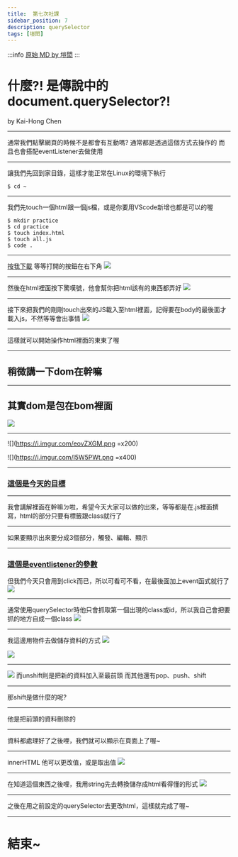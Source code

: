 ---
title:  第七次社課
sidebar_position: 7
description: querySelector
tags: [塏閎]
---

:::info
[原始 MD by 塏閎](https://hackmd.io/@D6jMLi9nQ3iC-a12lj8HRg/H1mdZcX9D#/)
:::

# 什麼?! 是傳說中的document.querySelector?!
by Kai-Hong Chen

---

通常我們點擊網頁的時候不是都會有互動嗎? 通常都是透過這個方式去操作的
而且也會搭配eventListener去做使用

---

讓我們先回到家目錄，這樣才能正常在Linux的環境下執行

```bash=
$ cd ~
```

----

我們先touch一個html跟一個js檔，或是你要用VScode新增也都是可以的喔
```bash=
$ mkdir practice
$ cd practice
$ touch index.html
$ touch all.js
$ code .
````

----

[按我下載](https://marketplace.visualstudio.com/items?itemName=ritwickdey.LiveServer)
等等打開的按鈕在右下角
![](https://i.imgur.com/yYp4XJV.png)


----

然後在html裡面按下驚嘆號，他會幫你把html該有的東西都弄好
![](https://i.imgur.com/XjIXmmb.png)


----

接下來把我們的剛剛touch出來的JS載入至html裡面，記得要在body的最後面才載入js，不然等等會出事情
![](https://i.imgur.com/WI950xa.png)

----

這樣就可以開始操作html裡面的東東了喔

---

## 稍微講一下dom在幹嘛

----

## 其實dom是包在bom裡面

![](https://i.imgur.com/xBvzpF7.png)

----

![](https://i.imgur.com/eovZXGM.png =x200)

![](https://i.imgur.com/l5W5PWt.png =x400)

---

### [這個是今天的目標](https://leave3310.github.io/hex-js-homework/)

----

我會講解裡面在幹嘛ㄉ啦，希望今天大家可以做的出來，等等都是在.js裡面撰寫，html的部分只要有標籤跟class就行了

---

如果要顯示出來要分成3個部分，觸發、編輯、顯示

----

### [這個是eventlistener的參數](https://www.fooish.com/javascript/dom/event.html)
但我們今天只會用到click而已，所以可看可不看，在最後面加上event函式就行了
![](https://i.imgur.com/LKJ4IkP.png)


----

通常使用querySelector時他只會抓取第一個出現的class或id，所以我自己會把要抓的地方自成一個class
![](https://i.imgur.com/jdLOrd6.png)

----

我這邊用物件去做儲存資料的方式
![](https://i.imgur.com/9Tqx8yt.png)

![](https://i.imgur.com/BbXmfi5.png)


----

![](https://i.imgur.com/T6wHS4z.png)
而unshift則是把新的資料加入至最前頭
而其他還有pop、push、shift

----

那shift是做什麼的呢?

----

他是把前頭的資料刪除的

---

資料都處理好了之後哩，我們就可以顯示在頁面上了喔~

----

innerHTML
他可以更改值，或是取出值
![](https://i.imgur.com/z46AaIT.png)

----

在知道這個東西之後哩，我用string先去轉換儲存成html看得懂的形式
![](https://i.imgur.com/ViyMUYU.png)

----

之後在用之前設定的querySelector去更改html，這樣就完成了喔~

---

# 結束~